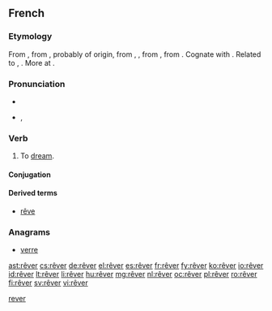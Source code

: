 {{also|rever}}
==French==

===Etymology===
From {{etyl|frm|fr}}, from {{etyl|fro|fr}} {{term|resver||to consider, reflect, be delirious|lang=fro}}, probably of {{etyl|gem|fr}} origin, from {{etyl|frk|fr}} {{recons|reswan|rēswan|lang=frk}}, {{recons|raswan|rāswan|to consider, conjecture, guess|lang=frk}}, from {{etyl|gem-pro|fr}} {{recons|rēswanan||to think, reckon, calculate|lang=gem-pro}}, from {{etyl|ine-pro|fr}} {{recons|rei-||to reason, count|lang=ine-pro}}. Cognate with {{etyl|ang|-}} {{term|ræswan|rǣswan|to think, consider, suspect, conjecture|lang=ang|sc=Latinx}}. Related to {{etyl|got|-}} {{term|𐍂𐌰𐌸𐌾𐍉||tr=raþjo|account, number, explanation|lang=got|sc=Goth}}, {{etyl|goh|-}} {{term|rim|rīm|number|lang=goh}}. More at {{l|en|rhyme}}.

===Pronunciation===
* {{audio|Fr-rêver.ogg|audio}}
* {{IPA|/ʁe.ve/|lang=fr}}, {{X-SAMPA|/Re.ve/}}

===Verb===
{{fr-verb|sort=rever}}

# To [[dream]].

====Conjugation====
{{fr-conj-er|rêv|avoir|cat=rever}}

====Derived terms====
* [[rêve]]

===Anagrams===
* [[verre#French|verre]]

[[Category:fr:Thinking|rever]]

[[ast:rêver]]
[[cs:rêver]]
[[de:rêver]]
[[el:rêver]]
[[es:rêver]]
[[fr:rêver]]
[[fy:rêver]]
[[ko:rêver]]
[[io:rêver]]
[[id:rêver]]
[[lt:rêver]]
[[li:rêver]]
[[hu:rêver]]
[[mg:rêver]]
[[nl:rêver]]
[[oc:rêver]]
[[pl:rêver]]
[[ro:rêver]]
[[fi:rêver]]
[[sv:rêver]]
[[vi:rêver]]